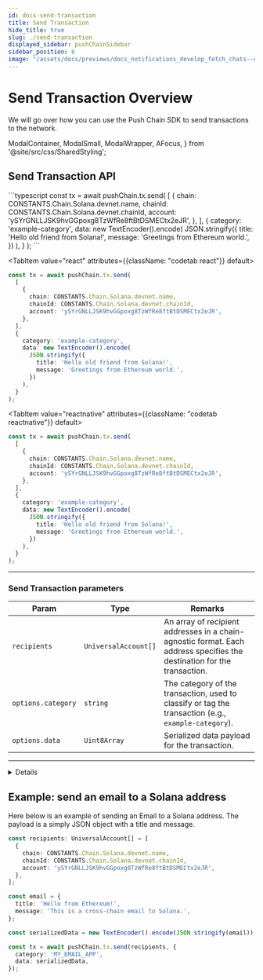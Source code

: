 ```yaml
---
id: docs-send-transaction
title: Send Transaction
hide_title: true
slug: ./send-transaction
displayed_sidebar: pushChainSidebar
sidebar_position: 6
image: "/assets/docs/previews/docs_notifications_develop_fetch_chats--create_channel.png"
---
```


# Send Transaction Overview

We will go over how you can use the Push Chain SDK to send transactions to the network.

<head>
  <title>{`Send Transaction | Push Chain | Push Documentation`}</title>
</head>

  ModalContainer,
  ModalSmall,
  ModalWrapper,
  AFocus,
} from '@site/src/css/SharedStyling';

## Send Transaction API

<Tabs className="codetabs" groupId="code-examples">
  <TabItem value="js" attributes={{className: "codetab js"}} default>
```typescript
const tx = await pushChain.tx.send(
  [
    {
      chain: CONSTANTS.Chain.Solana.devnet.name,
      chainId: CONSTANTS.Chain.Solana.devnet.chainId,
      account: 'ySYrGNLLJSK9hvGGpoxg8TzWfRe8ftBtDSMECtx2eJR',
    },
  ],
  {
    category: 'example-category',
    data: new TextEncoder().encode(
      JSON.stringify({
        title: 'Hello old friend from Solana!',
        message: 'Greetings from Ethereum world.',
      })
    ),
  }
);
```
  </TabItem>

  <TabItem value="react" attributes={{className: "codetab react"}} default>
```typescript
const tx = await pushChain.tx.send(
  [
    {
      chain: CONSTANTS.Chain.Solana.devnet.name,
      chainId: CONSTANTS.Chain.Solana.devnet.chainId,
      account: 'ySYrGNLLJSK9hvGGpoxg8TzWfRe8ftBtDSMECtx2eJR',
    },
  ],
  {
    category: 'example-category',
    data: new TextEncoder().encode(
      JSON.stringify({
        title: 'Hello old friend from Solana!',
        message: 'Greetings from Ethereum world.',
      })
    ),
  }
);
```
  </TabItem>

  <TabItem value="reactnative" attributes={{className: "codetab reactnative"}} default>
```typescript
const tx = await pushChain.tx.send(
  [
    {
      chain: CONSTANTS.Chain.Solana.devnet.name,
      chainId: CONSTANTS.Chain.Solana.devnet.chainId,
      account: 'ySYrGNLLJSK9hvGGpoxg8TzWfRe8ftBtDSMECtx2eJR',
    },
  ],
  {
    category: 'example-category',
    data: new TextEncoder().encode(
      JSON.stringify({
        title: 'Hello old friend from Solana!',
        message: 'Greetings from Ethereum world.',
      })
    ),
  }
);
```
  </TabItem>
</Tabs>

---

### Send Transaction parameters

| **Param**     | **Type**                | **Remarks**                                                                                       |
|---------------|-------------------------|---------------------------------------------------------------------------------------------------|
| `recipients`  | `UniversalAccount[]`   | An array of recipient addresses in a chain-agnostic format. Each address specifies the destination for the transaction. |
| `options.category`    | `string`               | The category of the transaction, used to classify or tag the transaction (e.g., `example-category`). |
| `options.data`        | `Uint8Array`           | Serialized data payload for the transaction.                                                      |

--------

<Details summary="Expected response">

```typescript
{
  "txHash": "8bff4e865dfb9d4b028ed1924f9151d7a104787617abc0eac3b0869be59db6ad"
}
```

Response properties description:

| **Property**             | **Type**                 | **Description**                                                                                     |
|---------------------------|--------------------------|-----------------------------------------------------------------------------------------------------|
| `txHash`             | `string`                | Transaction Hash |

</Details>

## Example: send an email to a Solana address

Here below is an example of sending an Email to a Solana address. The payload is a simply JSON object with a title and message.

```typescript
const recipients: UniversalAccount[] = [
  {
    chain: CONSTANTS.Chain.Solana.devnet.name,
    chainId: CONSTANTS.Chain.Solana.devnet.chainId,
    account: 'ySYrGNLLJSK9hvGGpoxg8TzWfRe8ftBtDSMECtx2eJR',
  },
];

const email = {
  title: 'Hello from Ethereum!',
  message: 'This is a cross-chain email to Solana.',
};

const serializedData = new TextEncoder().encode(JSON.stringify(email));

const tx = await pushChain.tx.send(recipients, {
  category: 'MY_EMAIL_APP',
  data: serializedData,
});
```
